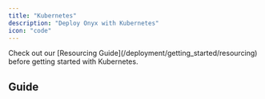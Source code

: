 ```yaml
---
title: "Kubernetes"
description: "Deploy Onyx with Kubernetes"
icon: "code"
---
```



<Tip>
  Check out our [Resourcing Guide](/deployment/getting_started/resourcing) before getting started with Kubernetes.
</Tip>

## Guide 

<Kubernetes />

<DeploymentNextSteps />